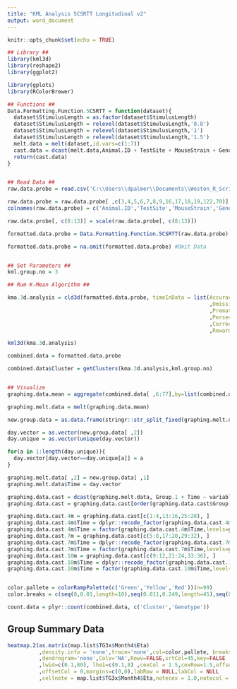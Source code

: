 ---
title: "KML Analysis 5CSRTT Longitudinal v2"
output: word_document
---

```{r setup, include=FALSE}
knitr::opts_chunk$set(echo = TRUE)
```


```{r echo=FALSE, message=FALSE, warning=FALSE}
## Library ##
library(kml3d)
library(reshape2)
library(ggplot2)

library(gplots)
library(RColorBrewer)

## Functions ##
Data.Formatting.Function.5CSRTT = function(dataset){
  dataset$StimulusLength = as.factor(dataset$StimulusLength)
  dataset$StimulusLength = relevel(dataset$StimulusLength,'0.8')
  dataset$StimulusLength = relevel(dataset$StimulusLength,'1')
  dataset$StimulusLength = relevel(dataset$StimulusLength,'1.5')
  melt.data = melt(dataset,id.vars=c(1:7))
  cast.data = dcast(melt.data,Animal.ID + TestSite + MouseStrain + Genotype + Sex ~ variable + Age + StimulusLength, fun.aggregate = mean, na.rm=TRUE)
  return(cast.data)
}


## Read Data ##
raw.data.probe = read.csv('C:\\Users\\dpalmer\\Documents\\Weston_R_Script\\Data\\Raw\\5CSRTT\\Weston 5CSRTT Probe Aggregated QC Oct 12 2017 Updated.csv')

raw.data.probe = raw.data.probe[ ,c(3,4,5,6,7,8,9,16,17,18,19,122,70)]
colnames(raw.data.probe) = c('Animal.ID','TestSite','MouseStrain','Genotype','Sex','Age','StimulusLength','Accuracy','Omissions','Premature','Perseverative','CorrectLatency','RewardLatency')

raw.data.probe[, c(8:13)] = scale(raw.data.probe[, c(8:13)])

formatted.data.probe = Data.Formatting.Function.5CSRTT(raw.data.probe)

formatted.data.probe = na.omit(formatted.data.probe) #Omit Data


## Set Parameters ##
kml.group.no = 3

## Rum K-Mean Algorithm ##

kma.3d.analysis = cld3d(formatted.data.probe, timeInData = list(Accuracy=c(6:17)
                                                                ,Omission=c(18:29)
                                                                ,Premature=c(30:41)
                                                                ,Perseverative=c(42:53)
                                                                ,CorrectLatency=c(54:65)
                                                                ,RewardLatency=c(66:77)))

kml3d(kma.3d.analysis)

combined.data = formatted.data.probe

combined.data$Cluster = getClusters(kma.3d.analysis,kml.group.no)


## Visualize
graphing.data.mean = aggregate(combined.data[ ,6:77],by=list(combined.data$Cluster), FUN=mean, na.rm=TRUE)

graphing.melt.data = melt(graphing.data.mean)

new.group.data = as.data.frame(stringr::str_split_fixed(graphing.melt.data$variable,'_',2))

day.vector = as.vector(new.group.data[ ,2])
day.unique = as.vector(unique(day.vector))

for(a in 1:length(day.unique)){
  day.vector[day.vector==day.unique[a]] = a
}

graphing.melt.data[ ,2] = new.group.data[ ,1]
graphing.melt.data$Time = day.vector

graphing.data.cast = dcast(graphing.melt.data, Group.1 + Time ~ variable, fun.aggregate = mean, na.rm=TRUE)
graphing.data.cast = graphing.data.cast[order(graphing.data.cast$Group.1,as.numeric(graphing.data.cast$Time)), ]

graphing.data.cast.4m = graphing.data.cast[c(1:4,13:16,25:28), ]
graphing.data.cast.4m$Time = dplyr::recode_factor(graphing.data.cast.4m$Time, '4'='0.6', '3'='0.8', '2'='1', '1'='1.5')
graphing.data.cast.4m$Time = factor(graphing.data.cast.4m$Time,levels=graphing.data.cast.4m$Time[c(4,3,2,1)])
graphing.data.cast.7m = graphing.data.cast[c(5:8,17:20,29:32), ]
graphing.data.cast.7m$Time = dplyr::recode_factor(graphing.data.cast.7m$Time, '8'='0.6', '7'='0.8', '6'='1', '5'='1.5')
graphing.data.cast.7m$Time = factor(graphing.data.cast.7m$Time,levels=graphing.data.cast.7m$Time[c(4,3,2,1)])
graphing.data.cast.10m = graphing.data.cast[c(9:12,21:24,33:36), ]
graphing.data.cast.10m$Time = dplyr::recode_factor(graphing.data.cast.10m$Time, '12'='0.6', '11'='0.8', '10'='1', '9'='1.5')
graphing.data.cast.10m$Time = factor(graphing.data.cast.10m$Time,levels=graphing.data.cast.10m$Time[c(4,3,2,1)])


color.pallete = colorRampPalette(c('Green','Yellow','Red'))(n=99)
color.breaks = c(seq(0,0.01,length=10),seq(0.011,0.249,length=45),seq(0.25,1,length=45))

count.data = plyr::count(combined.data, c('Cluster','Genotype'))
```

## Group Summary Data ##
```{r}
heatmap.2(as.matrix(map.list$TG3x$Month4$Eta)
          ,density.info = 'none',trace='none',col=color.pallete, breaks = color.breaks
          ,dendrogram='none',Colv='NA',Rowv=FALSE,srtCol=45,key=FALSE
          ,lwid=c(0.1,80), lhei=c(0.1,8) ,cexCol = 1.5,cexRow=1.5,offsetRow = 0
          ,offsetCol = 0,margins=c(0,0),labRow = NULL,labCol = NULL
          ,cellnote = map.list$TG3x$Month4$Eta,notecex = 1.0,notecol = 'black')
```

